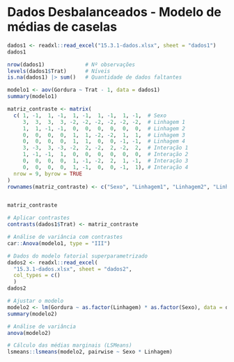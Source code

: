 # Dados Desbalanceados - Modelo de médias de caselas

```r
dados1 <- readxl::read_excel("15.3.1-dados.xlsx", sheet = "dados1")
dados1
```


```r
nrow(dados1)             # Nº observações
levels(dados1$Trat)      # Níveis
is.na(dados1) |> sum()   # Quantidade de dados faltantes
```

```r
modelo1 <- aov(Gordura ~ Trat - 1, data = dados1)
summary(modelo1)
```

```r
matriz_contraste <- matrix(
  c( 1, -1,  1, -1,  1, -1,  1, -1,  1, -1,  # Sexo
     3,  3,  3,  3, -2, -2, -2, -2, -2, -2,  # Linhagem 1
     1,  1, -1, -1,  0,  0,  0,  0,  0,  0,  # Linhagem 2
     0,  0,  0,  0,  1,  1, -2, -2,  1,  1,  # Linhagem 3
     0,  0,  0,  0,  1,  1,  0,  0, -1, -1,  # Linhagem 4
     3, -3,  3, -3, -2,  2, -2,  2, -2,  2,  # Interação 1
     1, -1, -1,  1,  0,  0,  0,  0,  0,  0,  # Interação 2
     0,  0,  0,  0,  1, -1, -2,  2,  1, -1,  # Interação 3
     0,  0,  0,  0,  1, -1,  0,  0, -1,  1), # Interação 4
  nrow = 9, byrow = TRUE
)
rownames(matriz_contraste) <- c("Sexo", "Linhagem1", "Linhagem2", "Linhagem3", "Linhagem4", "Interacao1", "Interacao2", "Interacao3", "Interacao4")


matriz_contraste
```

```r
# Aplicar contrastes
contrasts(dados1$Trat) <- matriz_contraste
```

```r
# Análise de variância com contrastes
car::Anova(modelo1, type = "III")
```



```r
# Dados do modelo fatorial superparametrizado
dados2 <- readxl::read_excel(
  "15.3.1-dados.xlsx", sheet = "dados2",
  col_types = c()
  )
dados2
```

```r
# Ajustar o modelo
modelo2 <- lm(Gordura ~ as.factor(Linhagem) * as.factor(Sexo), data = dados2)
summary(modelo2)

# Análise de variância
anova(modelo2)

# Cálculo das médias marginais (LSMeans)
lsmeans::lsmeans(modelo2, pairwise ~ Sexo * Linhagem)
```






